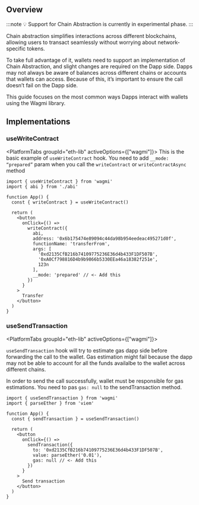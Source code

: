 
## Overview

:::note
💡 Support for Chain Abstraction is currently in experimental phase.
:::

Chain abstraction simplifies interactions across different blockchains, allowing users to transact seamlessly without worrying about network-specific tokens.

To take full advantage of it, wallets need to support an implementation of Chain Abstraction, and slight changes are required on the Dapp side.
Dapps may not always be aware of balances across different chains or accounts that wallets can access. Because of this, it’s important to ensure the call doesn’t fail on the Dapp side.

This guide focuses on the most common ways Dapps interact with wallets using the Wagmi library.

## Implementations

### useWriteContract

<PlatformTabs groupId="eth-lib" activeOptions={["wagmi"]}>
<PlatformTabItem value="wagmi">
This is the basic example of `useWriteContract` hook. You need to add `__mode: “prepared”` param when you call the `writeContract` or `writeContractAsync` method

```tsx
import { useWriteContract } from 'wagmi'
import { abi } from './abi'

function App() {
  const { writeContract } = useWriteContract()

  return (
    <button
      onClick={() =>
        writeContract({
          abi,
          address: '0x6b175474e89094c44da98b954eedeac495271d0f',
          functionName: 'transferFrom',
          args: [
            '0xd2135CfB216b74109775236E36d4b433F1DF507B',
            '0xA0Cf798816D4b9b9866b5330EEa46a18382f251e',
            123n
          ],
          __mode: 'prepared' // <- Add this
        })
      }
    >
      Transfer
    </button>
  )
}
```

</PlatformTabItem>
</PlatformTabs>

### useSendTransaction

<PlatformTabs groupId="eth-lib" activeOptions={["wagmi"]}>
<PlatformTabItem value="wagmi">

`useSendTransaction` hook will try to estimate gas dapp side before forwarding the call to the wallet. Gas estimation might fail because the dapp may not be able to account for all the funds availalbe to the wallet across different chains.

In order to send the call successfully, wallet must be responsible for gas estimations. You need to pas `gas: null` to the sendTransaction method.

```tsx
import { useSendTransaction } from 'wagmi'
import { parseEther } from 'viem'

function App() {
  const { sendTransaction } = useSendTransaction()

  return (
    <button
      onClick={() =>
        sendTransaction({
          to: '0xd2135CfB216b74109775236E36d4b433F1DF507B',
          value: parseEther('0.01'),
          gas: null // <- Add this
        })
      }
    >
      Send transaction
    </button>
  )
}
```

</PlatformTabItem>
</PlatformTabs>
